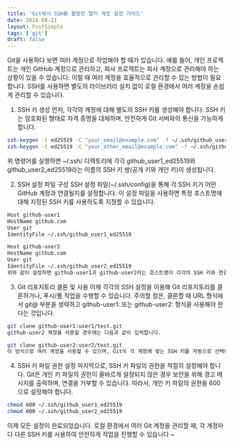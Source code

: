 ```yaml
---
title: 'Git에서 SSH를 활용한 멀티 계정 설정 가이드'
date: 2024-08-21
layout: PostSimple
tags: ['git']
draft: false
---
```


Git을 사용하다 보면 여러 계정으로 작업해야 할 때가 있습니다. 예를 들어, 개인 프로젝트는 개인 GitHub 계정으로 관리하고, 회사 프로젝트는 회사 계정으로 관리해야 하는 상황이 있을 수 있습니다. 이럴 때 여러 계정을 효율적으로 관리할 수 있는 방법이 필요합니다. SSH를 사용하면 별도의 라이브러리 설치 없이 로컬 환경에서 여러 계정을 손쉽게 관리할 수 있습니다.

1. SSH 키 생성
   먼저, 각각의 계정에 대해 별도의 SSH 키를 생성해야 합니다. SSH 키는 암호화된 형태로 자격 증명을 대체하며, 안전하게 Git 서버와의 통신을 가능하게 합니다.

```bash
ssh-keygen -t ed25519 -C "your_email@example.com" -f ~/.ssh/github_user1_ed25519
ssh-keygen -t ed25519 -C "your_other_email@example.com" -f ~/.ssh/github_user2_ed25519
```

위 명령어를 실행하면 ~/.ssh/ 디렉토리에 각각 github_user1_ed25519와 github_user2_ed25519라는 이름의 SSH 키 쌍(공개 키와 개인 키)이 생성됩니다.

2. SSH 설정 파일 구성
   SSH 설정 파일(~/.ssh/config)을 통해 각 SSH 키가 어떤 GitHub 계정과 연결될지를 설정합니다. 이 설정 파일을 사용하면 특정 호스트명에 대해 지정된 SSH 키를 사용하도록 지정할 수 있습니다.

```bash
Host github-user1
HostName github.com
User git
IdentityFile ~/.ssh/github_user1_ed25519

Host github-user2
HostName github.com
User git
IdentityFile ~/.ssh/github_user2_ed25519
위와 같이 설정하면 github-user1과 github-user2라는 호스트명이 각각의 SSH 키와 연결됩니다.
```

3. Git 리포지토리 클론 및 사용
   이제 각각의 SSH 설정을 이용해 Git 리포지토리를 클론하거나, 푸시/풀 작업을 수행할 수 있습니다. 주의할 점은, 클론할 때 URL 형식에서 git@ 부분을 생략하고 github-user1: 또는 github-user2: 형식을 사용해야 한다는 것입니다.

```bash
git clone github-user1:user1/test.git
github-user2 계정을 사용할 경우에는 다음과 같이 입력합니다.
```

```bash
git clone github-user2:user2/test.git
이 방식으로 여러 계정을 사용할 수 있으며, Git이 각 계정에 맞는 SSH 키를 자동으로 선택하게 됩니다.
```

4. SSH 키 파일 권한 설정
   마지막으로, SSH 키 파일의 권한을 적절히 설정해야 합니다. Git은 개인 키 파일의 권한이 올바르게 설정되지 않은 경우 보안을 위해 경고 메시지를 출력하며, 연결을 거부할 수 있습니다. 따라서, 개인 키 파일의 권한을 600으로 설정해야 합니다.

```bash
chmod 600 ~/.ssh/github_user1_ed25519
chmod 600 ~/.ssh/github_user2_ed25519
```

이제 모든 설정이 완료되었습니다. 로컬 환경에서 여러 Git 계정을 관리할 때, 각 계정마다 다른 SSH 키를 사용하여 안전하게 작업을 진행할 수 있습니다 ~
